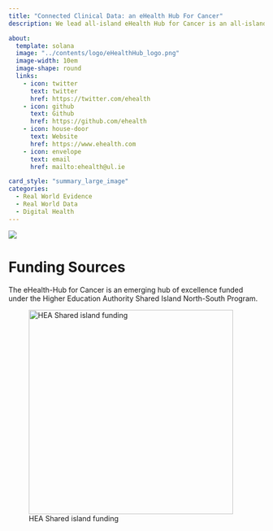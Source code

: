 ```yaml
---
title: "Connected Clinical Data: an eHealth Hub For Cancer"
description: We lead all-island eHealth Hub for Cancer is an all-island partnership on the island of Ireland that is building software and data platforms using best practice open science international health data standards to unlock and share health data, to grow clinical cancer research and improve cancer care.

about:
  template: solana
  image: "../contents/logo/eHealthHub_logo.png"
  image-width: 10em
  image-shape: round
  links:
    - icon: twitter
      text: twitter
      href: https://twitter.com/ehealth
    - icon: github
      text: Github
      href: https://github.com/ehealth
    - icon: house-door
      text: Website
      href: https://www.ehealth.com 
    - icon: envelope
      text: email
      href: mailto:ehealth@ul.ie

card_style: "summary_large_image"
categories:
  - Real World Evidence
  - Real World Data
  - Digital Health
---
```


![](../contents/presentations/select_images/data_integration.jpeg){fig-alt="health data eHealth Hub"}

# Funding Sources

The eHealth-Hub for Cancer is an emerging hub of excellence funded under the Higher Education Authority Shared Island North-South Program.

![HEA Shared island funding](../contents/logo/NSRP_Logo.png){width="402"}
